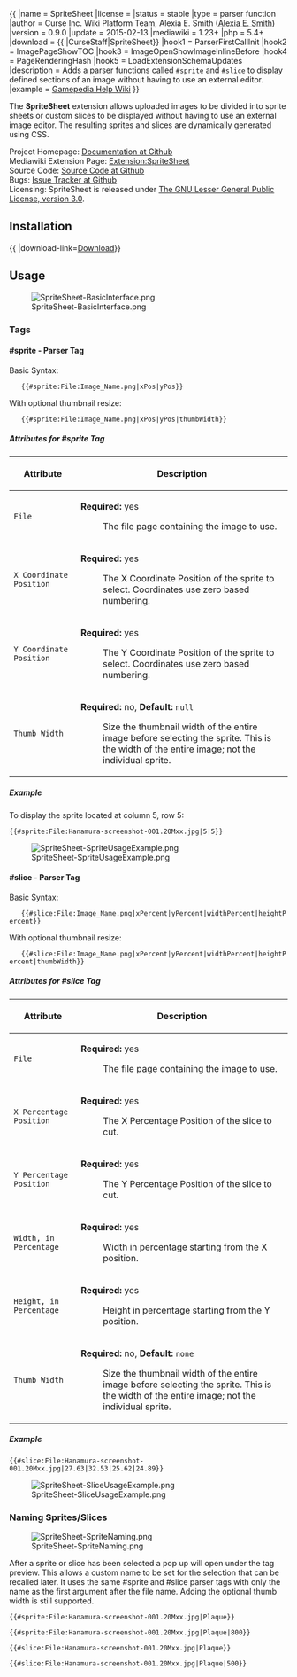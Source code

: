 {{ {{TNTN|Extension}}
|name        = SpriteSheet
|license     = {{EL|LGPLv3}}
|status      = stable
|type        = parser function
|author      = Curse Inc. Wiki Platform Team, Alexia E. Smith ([[User:Alexia E. Smith|Alexia E. Smith]])
|version     = 0.9.0
|update      = 2015-02-13
|mediawiki   = 1.23+
|php         = 5.4+
|download    = {{ {{TNTN|GithubDownload}} |CurseStaff|SpriteSheet}}
|hook1       = ParserFirstCallInit
|hook2       = ImagePageShowTOC
|hook3       = ImageOpenShowImageInlineBefore
|hook4       = PageRenderingHash
|hook5       = LoadExtensionSchemaUpdates
|description = Adds a parser functions called <tt>#sprite</tt> and <tt>#slice</tt> to display defined sections of an image without having to use an external editor.
|example     = [http://help.gamepedia.com/Extension:SpriteSheet/Example Gamepedia Help Wiki]
}}

The '''SpriteSheet''' extension allows uploaded images to be divided into sprite sheets or custom slices to be displayed without having to use an external image editor.  The resulting sprites and slices are dynamically generated using CSS.

;Project Homepage: [https://github.com/CurseStaff/SpriteSheet Documentation at Github]
;Mediawiki Extension Page: [https://www.mediawiki.org/wiki/Extension:SpriteSheet Extension:SpriteSheet]
;Source Code: [https://github.com/CurseStaff/SpriteSheet Source Code at Github]
;Bugs: [https://github.com/CurseStaff/SpriteSheet/issues Issue Tracker at Github]
;Licensing: SpriteSheet is released under [http://opensource.org/licenses/lgpl-3.0.html The GNU Lesser General Public License, version 3.0].


==Installation==

{{ {{TNTN|ExtensionInstall}} |download-link=[https://github.com/CurseStaff/SpriteSheet/archive/v0.9.0.zip Download]}}

==Usage==

[[File:SpriteSheet-BasicInterface.png]]

===Tags===

====#sprite - Parser Tag====
Basic Syntax:

	<code><nowiki>{{#sprite:File:Image_Name.png|xPos|yPos}}</nowiki></code>

With optional thumbnail resize:

	<code><nowiki>{{#sprite:File:Image_Name.png|xPos|yPos|thumbWidth}}</nowiki></code>

===== Attributes for #sprite Tag =====

{| class="wikitable"
|-
! Attribute
! Description
|-
| <code>File</code>
| '''Required:''' yes
:The file page containing the image to use.
|-
| <code>X Coordinate Position</code>
| '''Required:''' yes
:The X Coordinate Position of the sprite to select.  Coordinates use zero based numbering.
|-
| <code>Y Coordinate Position</code>
| '''Required:''' yes
:The Y Coordinate Position of the sprite to select.  Coordinates use zero based numbering.
|-
| <code>Thumb Width</code>
| '''Required:''' no, '''Default:''' <tt>null</tt>
:Size the thumbnail width of the entire image before selecting the sprite.  This is the width of the entire image; not the individual sprite.
|}

===== Example =====

To display the sprite located at column 5, row 5:
<pre>{{#sprite:File:Hanamura-screenshot-001.20Mxx.jpg|5|5}}</pre>

[[File:SpriteSheet-SpriteUsageExample.png]]


====#slice - Parser Tag====
Basic Syntax:

	<code><nowiki>{{#slice:File:Image_Name.png|xPercent|yPercent|widthPercent|heightPercent}}</nowiki></code>

With optional thumbnail resize:

	<code><nowiki>{{#slice:File:Image_Name.png|xPercent|yPercent|widthPercent|heightPercent|thumbWidth}}</nowiki></code>

===== Attributes for #slice Tag =====

{| class="wikitable"
|-
! Attribute
! Description
|-
| <code>File</code>
| '''Required:''' yes
:The file page containing the image to use.
|-
| <code>X Percentage Position</code>
| '''Required:''' yes
:The X Percentage Position of the slice to cut.
|-
| <code>Y Percentage Position</code>
| '''Required:''' yes
:The Y Percentage Position of the slice to cut.
|-
| <code>Width, in Percentage</code>
| '''Required:''' yes
:Width in percentage starting from the X position.
|-
| <code>Height, in Percentage</code>
| '''Required:''' yes
:Height in percentage starting from the Y position.
|-
| <code>Thumb Width</code>
| '''Required:''' no, '''Default:''' <tt>none</tt>
:Size the thumbnail width of the entire image before selecting the sprite.  This is the width of the entire image; not the individual sprite.
|}

===== Example =====

<pre>{{#slice:File:Hanamura-screenshot-001.20Mxx.jpg|27.63|32.53|25.62|24.89}}</pre>

[[File:SpriteSheet-SliceUsageExample.png]]

===Naming Sprites/Slices===

[[File:SpriteSheet-SpriteNaming.png]]

After a sprite or slice has been selected a pop up will open under the tag preview.  This allows a custom name to be set for the selection that can be recalled later.  It uses the same #sprite and #slice parser tags with only the name as the first argument after the file name.  Adding the optional thumb width is still supported.

<pre>{{#sprite:File:Hanamura-screenshot-001.20Mxx.jpg|Plaque}}</pre>
<pre>{{#sprite:File:Hanamura-screenshot-001.20Mxx.jpg|Plaque|800}}</pre>
<pre>{{#slice:File:Hanamura-screenshot-001.20Mxx.jpg|Plaque}}</pre>
<pre>{{#slice:File:Hanamura-screenshot-001.20Mxx.jpg|Plaque|500}}</pre>